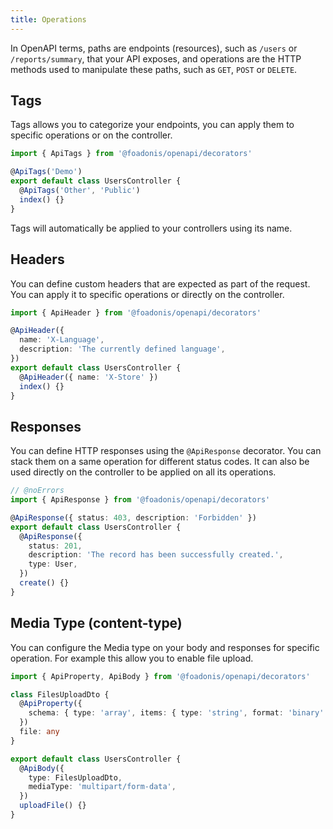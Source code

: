 ```yaml
---
title: Operations
---
```


In OpenAPI terms, paths are endpoints (resources), such as `/users` or `/reports/summary`, that your API exposes, and operations are the HTTP methods used to manipulate these paths, such as `GET`, `POST` or `DELETE`.

## Tags

Tags allows you to categorize your endpoints, you can apply them to specific operations or on the controller.

```ts file="app/controllers/users_controller.ts" twoslash
import { ApiTags } from '@foadonis/openapi/decorators'

@ApiTags('Demo')
export default class UsersController {
  @ApiTags('Other', 'Public')
  index() {}
}
```

<Callout>Tags will automatically be applied to your controllers using its name.</Callout>

## Headers

You can define custom headers that are expected as part of the request. You can apply it to specific operations or directly on the controller.

```ts file="app/controllers/users_controller.ts" twoslash
import { ApiHeader } from '@foadonis/openapi/decorators'

@ApiHeader({
  name: 'X-Language',
  description: 'The currently defined language',
})
export default class UsersController {
  @ApiHeader({ name: 'X-Store' })
  index() {}
}
```

## Responses

You can define HTTP responses using the `@ApiResponse` decorator. You can stack them on a same operation for different status codes.
It can also be used directly on the controller to be applied on all its operations.

```ts file="app/controllers/users_controller.ts" twoslash
// @noErrors
import { ApiResponse } from '@foadonis/openapi/decorators'

@ApiResponse({ status: 403, description: 'Forbidden' })
export default class UsersController {
  @ApiResponse({
    status: 201,
    description: 'The record has been successfully created.',
    type: User,
  })
  create() {}
}
```

## Media Type (content-type)

You can configure the Media type on your body and responses for specific operation. For example this allow you to enable file upload.

```ts file="app/controllers/users_controller.ts" twoslash
import { ApiProperty, ApiBody } from '@foadonis/openapi/decorators'

class FilesUploadDto {
  @ApiProperty({
    schema: { type: 'array', items: { type: 'string', format: 'binary' } },
  })
  file: any
}

export default class UsersController {
  @ApiBody({
    type: FilesUploadDto,
    mediaType: 'multipart/form-data',
  })
  uploadFile() {}
}
```
